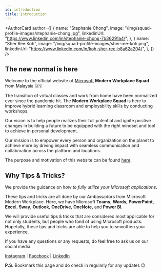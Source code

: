 ```yaml
---
id: introduction
title: Introduction
---
```



<AuthorCard
	author={[
		{
			name: "Stephanie Chong",
			image: "/img/squad-profile-images/stephanie-chong.jpg",
			linkedinUrl: "https://www.linkedin.com/in/stephanie-chong-7b36291a4/",
		},
		{
			name: "Sher Ree Koh",
			image: "/img/squad-profile-images/sher-ree-koh.png",
			linkedinUrl: "https://www.linkedin.com/in/koh-sher-ree-b8a62a204/",
		},
	]}
/>

## The new normal is here

Welcome to the official website of [Microsoft](https://www.microsoft.com/) **Modern Workplace Squad** from Malaysia 🇲🇾

The transition of virtual classes and work from home have been normalized ever since the pandemic hit. The **Modern Workplace Squad** is here to improve hybrid learning classroom and employability skills by conducting workshops.

Our vision is to help people realizes their full potential and ignite positive changes in building a future to be equipped with the right mindset and tool to achieve in personal development.

Our mission is to empower every person and organization on the planet to achieve more by driving impact with seamless communication and collaboration across the platform and locations.

The purpose and motivation of this website can be found [here](https://yeehan.dev/is-building-a-website-for-microsoft-modern-workplace-squad-a-purposeful-experience).

<!--  -->

## Why Tips & Tricks?

We provide the guidance on _how to fully utilize your Microsoft applications_.

These tips and tricks are all done by our Ambassadors from Microsoft Modern Workplace. Here, we have Microsoft **Teams**, **Words**, **PowerPoint**, **Excel**, **Sway**, **Outlook**, **OneDrive**, **OneNote**, and **Power BI**.

We will provide useful tips & tricks that are considered most applicable for not only students, but people who fond of using Microsoft products. Hopefully, these tips and tricks are able to help you to smoothen your experience.

If you have any questions or any requests, do feel free to ask us on our social media.

[Instagram](https://www.instagram.com/microsoft_mws/) |
[Facebook](https://www.facebook.com/microsoft.mws) |
[LinkedIn](https://www.linkedin.com/company/mwsquad/)

**P.S.** Bookmark this page and do check in regularly for any updates 😉
